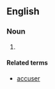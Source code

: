 ==English==

===Noun===
{{head|en|noun form}}

# {{plural of|en|accusor}}

====Related terms====
* [[accuser]]